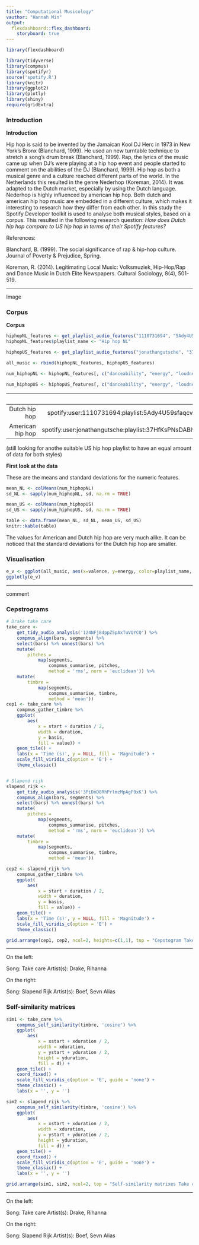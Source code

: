 ```yaml
---
title: "Computational Musicology"
vauthor: "Hannah Min"
output: 
  flexdashboard::flex_dashboard:
    storyboard: true
---
```


```r
library(flexdashboard)
```


```R
library(tidyverse)
library(compmus)
library(spotifyr)
source('spotify.R')
library(knitr)
library(ggplot2)
library(plotly)
library(shiny)
require(gridExtra)
```


### Introduction

**Introduction**

Hip hop is said to be invented by the Jamaican Kool DJ Herc in 1973 in New York's Bronx (Blanchard, 1999). He used an new turntable technique to stretch a song's drum break (Blanchard, 1999). Rap, the lyrics of the music came up when DJ's were playing at a hip hop event and people started to comment on the abilities of the DJ (Blanchard, 1999). Hip hop as both a musical genre and a culture reached different parts of the world. In the Netherlands this resulted in the genre Nederhop (Koreman, 2014). It was adapted to the Dutch market, especially by using the Dutch language. Nederhop is highly influenced by american hip hop. Both dutch and american hip hop music are embedded in a different culture, which makes it interesting to research how they differ from each other. In this study the Spotify Developer toolkit is used to analyse both musical styles, based on a corpus. This resulted in the following research question: *How does Dutch hip hop compare to US hip hop in terms of their Spotify features?*




References:

Blanchard, B. (1999). The social significance of rap & hip-hop culture. Journal of Poverty & Prejudice, Spring.

Koreman, R. (2014). Legitimating Local Music: Volksmuziek, Hip-Hop/Rap and Dance Music in Dutch Elite Newspapers. Cultural Sociology, 8(4), 501-519.

***

Image

### Corpus

**Corpus**
```r
hiphopNL_features <- get_playlist_audio_features("1110731694", "5Ady4U59sfaqcvwEoepX0L")
hiphopNL_features$playlist_name <- "Hip hop NL"

hiphopUS_features <- get_playlist_audio_features("jonathangutsche", "37HfKsPNsDABlvJmik64oa")

all_music <- rbind(hiphopNL_features, hiphopUS_features)

num_hiphopNL <- hiphopNL_features[, c("danceability", "energy", "loudness", "speechiness", "acousticness", "instrumentalness", "liveness", "valence", "tempo")]

num_hiphopUS <- hiphopUS_features[, c("danceability", "energy", "loudness", "speechiness", "acousticness", "instrumentalness", "liveness", "valence", "tempo")]

```

|                |URI's                                                       | Songs|
|---------:      |---------:                                                  |---------:|
|Dutch hip hop   |spotify:user:1110731694:playlist:5Ady4U59sfaqcvwEoepX0L     | 789|
|American hip hop|spotify:user:jonathangutsche:playlist:37HfKsPNsDABlvJmik64oa| 449|

(still looking for anothe suitable US hip hop playlist to have an equal amount of data for both styles)


**First look at the data**

These are the means and standard deviations for the numeric features.

```r
mean_NL <- colMeans(num_hiphopNL)
sd_NL <- sapply(num_hiphopNL, sd, na.rm = TRUE)

mean_US <- colMeans(num_hiphopUS)
sd_US <- sapply(num_hiphopUS, sd, na.rm = TRUE)

table <- data.frame(mean_NL, sd_NL, mean_US, sd_US)
knitr::kable(table)

```

The values for American and Dutch hip hop are very much alike. It can be noticed that the standard deviations for the Dutch hip hop are smaller.

### Visualisation

```r
e_v <- ggplot(all_music, aes(x=valence, y=energy, color=playlist_name, label = artist_name, label2 = track_name)) + geom_point(shape = 21)
ggplotly(e_v)
```

***
comment

### Cepstrograms

```r
# Drake take care
take_care <- 
    get_tidy_audio_analysis('124NFj84ppZ5pAxTuVQYCQ') %>% 
    compmus_align(bars, segments) %>% 
    select(bars) %>% unnest(bars) %>% 
    mutate(
        pitches = 
            map(segments, 
                compmus_summarise, pitches, 
                method = 'rms', norm = 'euclidean')) %>% 
    mutate(
        timbre = 
            map(segments, 
                compmus_summarise, timbre, 
                method = 'mean'))
cep1 <- take_care %>% 
    compmus_gather_timbre %>% 
    ggplot(
        aes(
            x = start + duration / 2, 
            width = duration, 
            y = basis, 
            fill = value)) + 
    geom_tile() +
    labs(x = 'Time (s)', y = NULL, fill = 'Magnitude') +
    scale_fill_viridis_c(option = 'E') +
    theme_classic()


# Slapend rijk
slapend_rijk <-
    get_tidy_audio_analysis('3PiDnD8RhPrlmzMpAgF9xK') %>%
    compmus_align(bars, segments) %>%
    select(bars) %>% unnest(bars) %>%
    mutate(
        pitches =
            map(segments,
                compmus_summarise, pitches,
                method = 'rms', norm = 'euclidean')) %>%
    mutate(
        timbre =
            map(segments,
                compmus_summarise, timbre,
                method = 'mean'))

cep2 <- slapend_rijk %>%
    compmus_gather_timbre %>%
    ggplot(
        aes(
            x = start + duration / 2,
            width = duration,
            y = basis,
            fill = value)) +
    geom_tile() +
    labs(x = 'Time (s)', y = NULL, fill = 'Magnitude') +
    scale_fill_viridis_c(option = 'E') +
    theme_classic()
```

```R
grid.arrange(cep1, cep2, ncol=2, heights=c(1,1), top = "Cepstogram Take care vs. Slapend rijk")

```


***
On the left:

Song: Take care
Artist(s): Drake, Rihanna

On the right:

Song: Slapend Rijk
Artist(s): Boef, Sevn Alias

### Self-similarity matrices
```r
sim1 <- take_care %>%
    compmus_self_similarity(timbre, 'cosine') %>%
    ggplot(
        aes(
            x = xstart + xduration / 2,
            width = xduration,
            y = ystart + yduration / 2,
            height = yduration,
            fill = d)) +
    geom_tile() +
    coord_fixed() +
    scale_fill_viridis_c(option = 'E', guide = 'none') +
    theme_classic() +
    labs(x = '', y = '')

sim2 <- slapend_rijk %>%
    compmus_self_similarity(timbre, 'cosine') %>%
    ggplot(
        aes(
            x = xstart + xduration / 2,
            width = xduration,
            y = ystart + yduration / 2,
            height = yduration,
            fill = d)) +
    geom_tile() +
    coord_fixed() +
    scale_fill_viridis_c(option = 'E', guide = 'none') +
    theme_classic() +
    labs(x = '', y = '')

grid.arrange(sim1, sim2, ncol=2, top = "Self-similarity matrixes Take care vs. Slapend rijk")

```

***
On the left:

Song: Take care
Artist(s): Drake, Rihanna

On the right:

Song: Slapend Rijk
Artist(s): Boef, Sevn Alias


